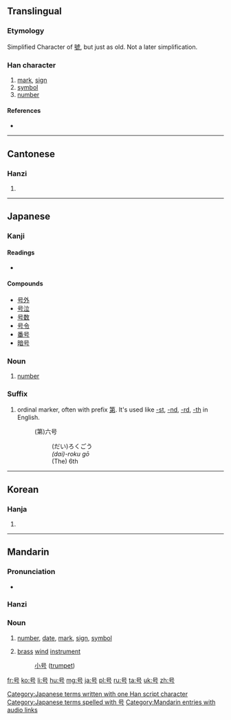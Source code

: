 {{also|號}}
==Translingual==
{{stroke order|strokes=5}}

===Etymology===
Simplified Character of [[號]], but just as old. Not a later simplification.

===Han character===
{{Han char|rn=30|rad=口|as=02|sn=5|four=|canj=口一女尸 (RMVS)|ids=⿱[[口]][[丂]]}}

# [[mark]], [[sign]]
# [[symbol]]
# [[number]]

====References====
* {{Han ref|kx=0174.020|dkj=03256|dj=0385.070|hdz=10570.010|uh=53F7|ud=21495}}

----

==Cantonese==

===Hanzi===
{{yue-hanzi|jyut=|y=hou6|tra=號}}

# {{defn|lang=yue|sort=口02}}

----

==Japanese==

===Kanji===
{{ja-kanji|grade=3|rs=口02}}

====Readings====
* {{ja-readings|on=[[ごう]] ([[gō]])|kun=[[さけぶ]] ([[sakebu]]), [[よびな]] ([[yobina]])}}

====Compounds====
* [[号外]]
* [[号泣]]
* [[号数]]
* [[号令]]
* [[番号]]
* [[暗号]]

===Noun===
{{ja-noun|k|hira=ごう|rom=gō|hidx=こう'}}

# [[number]]

===Suffix===
{{ja-pos|s|suffix|hira=ごう|rom=-gō|hidx=こう'|kyu=號}}

# ordinal marker, often with prefix [[第]]. It's used like [[-st]], [[-nd]], [[-rd]], [[-th]] in English.
#:(第)六号
#::(だい)ろくごう
#:: ''(dai)-roku gō''
#::(The) 6th

[[Category:Japanese terms written with one Han script character]]
[[Category:Japanese terms spelled with 号]]
----

==Korean==

===Hanja===
{{ko-hanja|hangeul=호|rv=ho|mr=ho}}

# {{defn|lang=ko|sort=口02}}

----

==Mandarin==

===Pronunciation===
* {{audio|zh-hào.ogg|audio}}

===Hanzi===
{{cmn-hanzi|tra=號|pin=[[hào]] ([[hao4]]), [[háo]] ([[hao2]])|wg=hao<sup>2</sup>, hao<sup>4</sup>}}

===Noun===
{{cmn-noun|s|pin=hào|pint=hao4|tra=號|sim=号|rs=口02}}
# [[number]], [[date]], [[mark]], [[sign]], [[symbol]]
# {{context|literary|lang=cmn|sort=hao4}} [[brass]] [[wind]] [[instrument]]
#: [[小号]] ([[trumpet]])

[[Category:Mandarin entries with audio links]]

[[fr:号]]
[[ko:号]]
[[li:号]]
[[hu:号]]
[[mg:号]]
[[ja:号]]
[[pl:号]]
[[ru:号]]
[[ta:号]]
[[uk:号]]
[[zh:号]]